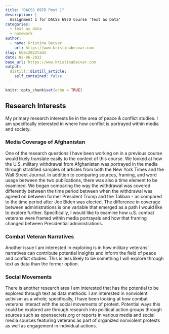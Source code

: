 ```yaml
---
title: "DACSS 697D Post 1"
description: |
  Assignment 1 for DACSS 697D Course 'Text as Data'
categories:
  - text as data
  - homework
author:
  - name: Kristina Becvar
    url: https://www.kristinabecvar.com
slug: kbec2022tad1
date: 02-06-2022
base_url: https://www.kristinabecvar.com
output:
  distill::distill_article:
    self_contained: false
---
```


```r
knitr::opts_chunk$set(echo = TRUE)
```

## Research Interests

My primary research interests lie in the area of peace & conflict studies. I am specifically interested in where how conflict is portrayed within media and society. 

### Media Coverage of Afghanistan

One of the research questions I have been working on in a previous course would likely translate easily to the context of this course. We looked at how the U.S. military withdrawal from Afghanistan was portrayed in the media through stratified samples of articles from both the New York Times and the Wall Street Journal. In addition to comparing sources, framing, and word usage between the two publications, there was also a time element to be examined. We began comparing the way the withdrawal was covered differently between the time period between when the withdrawal was agreed on between former President Trump and the Taliban - as compared to the time period after Joe Biden was elected. The difference in coverage between administrations is one variable that emerged as a path I would like to explore further. Specifically, I would like to examine how u.S. combat veterans were framed within media portrayals and how that framing changed between Presidential administrations.

### Combat Veteran Narratives

Another issue I am interested in exploring is in how military veterans' narratives can contribute potential insights and inform the field of peace and conflict studies. This is less likely to be something I will explore through text as data than the former option.

### Social Movements

There is another research area I am interested that has the potential to be explored through text as data methods. I am interested in nonviolent activism as a whole; specifically, I have been looking at how combat veterans interact with the social movements of protest. Potential ways this could be explored are through research into political action groups through sources such as opensecrets.org or reports in various media and social media sources featuring veterans as part of organized nonviolent protests as well as engagement in individual actions.



